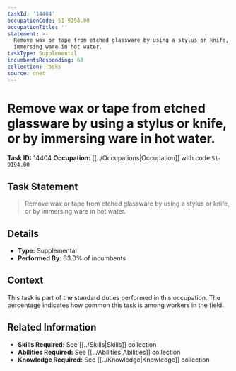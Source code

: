 ```yaml
---
taskId: '14404'
occupationCode: 51-9194.00
occupationTitle: ''
statement: >-
  Remove wax or tape from etched glassware by using a stylus or knife, or by
  immersing ware in hot water.
taskType: Supplemental
incumbentsResponding: 63
collection: Tasks
source: onet
---
```

# Remove wax or tape from etched glassware by using a stylus or knife, or by immersing ware in hot water.

**Task ID:** 14404
**Occupation:** [[../Occupations|Occupation]] with code `51-9194.00`

## Task Statement

> Remove wax or tape from etched glassware by using a stylus or knife, or by immersing ware in hot water.

## Details

- **Type:** Supplemental
- **Performed By:** 63.0% of incumbents

## Context

This task is part of the standard duties performed in this occupation. The percentage indicates how common this task is among workers in the field.

## Related Information

- **Skills Required:** See [[../Skills|Skills]] collection
- **Abilities Required:** See [[../Abilities|Abilities]] collection
- **Knowledge Required:** See [[../Knowledge|Knowledge]] collection
